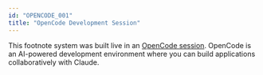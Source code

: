 ```yaml
---
id: "OPENCODE_001"
title: "OpenCode Development Session"
---
```


This footnote system was built live in an [OpenCode session](https://opencode.ai/s/ryZON2Hp). OpenCode is an AI-powered development environment where you can build applications collaboratively with Claude.